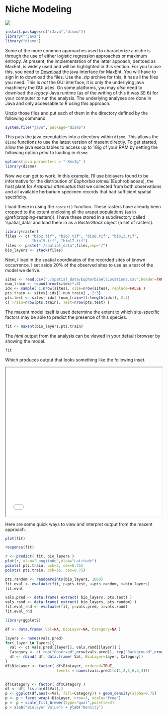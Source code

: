 # Niche Modeling {.imageChapter}

<div class="chapter_image"><img src="chapter_images/ch_bird.jpg"></div>



```r
install.packages(c("rJava","dismo"))
library("rJava")
library("dismo")
```

Some of the more common approaches used to characterize a niche is through the use of either logistic regression approaches or maximum entropy.  At present, the implementation of the latter appoach, dentoed as MaxEnt, is widely used and will be highlighted in this section.  For you to use this, you need to [Download](http://www.cs.princeton.edu/~schapire/maxent/) the java interface for MaxEnt.  You will have to sign in to download the files.  Use the *.zip* archive for this, it has all the files you need.  This is *not* the GUI interface, it is only the underlying java machinery the GUI uses.  On some platforms, you may *also* need to download the *legacy* Java runtime (as of the writing of this it was SE 6) for your computer to run the analysis.  The underlying analyses are done in Java and only accessable to R using this approach.

Unzip those files and put each of them in the directory defined by the following command:

```r
system.file("java", package="dismo")
```

This puts the java executables into a directory within `dismo`.  This allows the `dismo` functions to use the latest version of maxent directly.  To get started, allow the java executables to access up to 1Gig of your RAM by setting the following option *prior* to loading in `dismo`

```r
options(java.parameters = "-Xmx1g" )
library(dismo)
```

Now we can get to work.  In this example, I'll use biolayers found to be informative for the distribution of *Euphorbia lomelii* (Euphrobiaceae), the host plant for *Arapatus attenuatus* that we collected from both observations and all available herbarium specimen records that had sufficient spatial specificity.

I load these in using the `raster()` function.  These rasters have already been cropped to the extent enclosing all the arapat populations (as in \@ref(cropping-rasters)).  I have these stored in a subdirectory called 'spatial_data' and load them in as a *RasterStack* object (a set of rasters).

```r
library(raster)
files <- c( "bio2.tif", "bio7.tif", "bio8.tif", "bio13.tif", 
            "bio15.tif", "bio17.tif")
files <- paste("./spatial_data",files,sep="/")
bio_layers <- stack(files)
```

Next, I load in the spatial coordinates of the recorded sites of known occurrence.  I set aside 20% of the observed sites to use as a test of the model we derive.

```r
sites <- read.csv("./spatial_data/EuphorbiaAllLocations.csv",header=TRUE)
num_train <- round(nrow(sites)*.8)
idx <- sample( 1:nrow(sites), size=nrow(sites), replace=FALSE )
pts.train <- sites[ idx[1:num_train] , 2:3]
pts.test <- sites[ idx[ (num_train+1):length(idx)], 2:3]
c( Train=nrow(pts.train), Test=nrow(pts.test) )
```

The maxent model itself is used determine the extent to which site-specific factors may be able to predict the presence of this species.  

```r
fit <- maxent(bio_layers,pts.train)
```

The *html* output from the analysis can be viewed in your default browser by showing the model.

```r
fit
```

Which produces output that looks something like the following inset.

<iframe width="100%" height="480px" src="media/maxent_euphorbia.htm" frameborder="1" allowfullscreen></iframe>

Here are some quick ways to view and interpret output from the maxent approach.  

```r
plot(fit)
```


```r
response(fit)
```


```r
r <- predict( fit, bio_layers )
plot(r, xlab="Longitude",ylab="Latitude")
points( pts.train, pch=3, cex=0.75)
points( pts.train, pch=16, cex=0.75)
```




```r
pts.random <- randomPoints(bio_layers, 1000)
fit.eval <- evaluate(fit, p=pts.test, a=pts.random, x=bio_layers)
fit.eval
```


```r
vals.pred <- data.frame( extract( bio_layers, pts.test) )
vals.rand <- data.frame( extract( bio_layers, pts.random) )
fit.eval_rnd <- evaluate(fit, p=vals.pred, a=vals.rand)
fit.eval_rnd
```

```r
library(ggplot2)

df <- data.frame( Val=NA, BioLayer=NA, Category=NA )

layers <- names(vals.pred)
for( layer in layers){
  Val <- c( vals.pred[[layer]], vals.rand[[layer]] )
  Category <- c( rep("Observed",nrow(vals.pred)), rep("Background",nrow(vals.rand)))
  df <- rbind( df, data.frame( Val, BioLayer=layer, Category))
}
df$BioLayer <- factor( df$BioLayer, ordered=TRUE, 
                       levels = names(vals.pred)[c(1,2,5,6,3,4)])
                                                                              

df$Category <- factor( df$Category )
df <- df[ !is.na(df$Val),]
p <- ggplot(df,aes(x=Val, fill=Category)) + geom_density(alpha=0.75)  
p <- p + facet_wrap(~BioLayer, nrow=3, scale="free") 
p <- p + scale_fill_brewer(type="qual",palette=3) 
p + xlab("Biolayer Value") + ylab("Density") 
```



